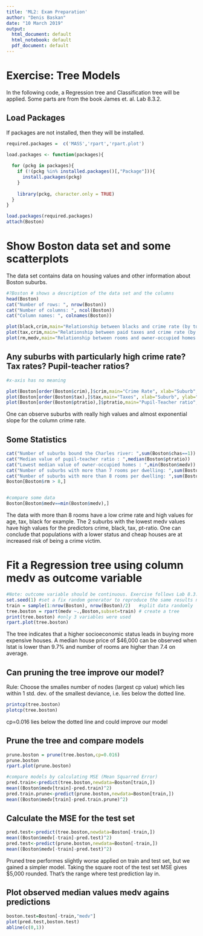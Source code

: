 ---
title: 'ML2: Exam Preparation'
author: "Denis Baskan"
date: "10 March 2019"
output:
  html_document: default
  html_notebook: default
  pdf_document: default
---


# Exercise: Tree Models
In the following code, a Regression tree and Classification tree will be applied. Some parts are from the book James et. al. Lab 8.3.2.

## Load Packages
If packages are not installed, then they will be installed.


```{r warning = FALSE}
required.packages =  c('MASS','rpart','rpart.plot')

load.packages <- function(packages){
  
  for (pckg in packages){
    if (!(pckg %in% installed.packages()[,"Package"])){
      install.packages(pckg)
    }
    
    library(pckg, character.only = TRUE)
  }
}

load.packages(required.packages)
attach(Boston)
```

# Show Boston data set and some scatterplots
The data set contains data on housing values and other information about Boston suburbs.

```{r warning = FALSE}

#?Boston # shows a description of the data set and the columns
head(Boston)
cat("Number of rows: ", nrow(Boston))
cat("Number of columns: ", ncol(Boston)) 
cat("Column names: ", colnames(Boston)) 

plot(black,crim,main="Relationship between blacks and crime rate (by town)", xlab="Blacks", ylab="Crime rate", pch=19)
plot(tax,crim,main="Relationship between paid taxes and crime rate (by town and /$10,000)", xlab="Taxes", ylab="Crime rate", pch=19)
plot(rm,medv,main="Relationship between rooms and owner-occupied homes (in /$1000s)", xlab="Average Rooms", ylab="Owner-Occupied Homes", pch=19)

```



## Any suburbs with particularly high crime rate? Tax rates? Pupil-teacher ratios?
```{r warning = FALSE}

#x-axis has no meaning

plot(Boston[order(Boston$crim),]$crim,main="Crime Rate", xlab="Suburb", ylab="Crime rate (by town)", pch=19,type='l')
plot(Boston[order(Boston$tax),]$tax,main="Taxes", xlab="Suburb", ylab="Taxes", pch=19,type='l')
plot(Boston[order(Boston$ptratio),]$ptratio,main="Pupil-Teacher ratio", xlab="Suburb", ylab="Pupil-Teacher ratio", pch=19,type='l')
```

One can observe suburbs with really high values and almost exponential slope for the column crime rate. 

## Some Statistics
```{r warning = FALSE}

cat("Number of suburbs bound the Charles river: ",sum(Boston$chas==1))
cat("Median value of pupil-teacher ratio : ",median(Boston$ptratio))
cat("Lowest median value of owner-occupied homes : ",min(Boston$medv))
cat("Number of suburbs with more than 7 rooms per dwelling: ",sum(Boston$rm > 7))
cat("Number of suburbs with more than 8 rooms per dwelling: ",sum(Boston$rm > 8))
Boston[Boston$rm > 8,] 


#compare some data
Boston[Boston$medv==min(Boston$medv),]
```
The data with more than 8 rooms have a low crime rate and high values for age, tax, black for example.
The 2 suburbs with the lowest medv values have high values for the predictors crime, black, tax, pt-ratio. One can conclude that populations with a lower status and cheap houses are at increased risk of being a crime victim. 



# Fit a Regression tree using column medv as outcome variable
```{r warning = FALSE}
#Note: outcome variable should be continuous. Exercise follows Lab 8.3.2 in James et al.
set.seed(1) #set a fix random generator to reproduce the same results next time
train = sample(1:nrow(Boston), nrow(Boston)/2)   #split data randomly
tree.boston = rpart(medv ~.,Boston,subset=train) # create a tree
print(tree.boston) #only 3 variables were used
rpart.plot(tree.boston)
```

The tree indicates that a higher socioeconomic status leads in buying more expensive houses. A median house price of $46,000 can be observed when lstat is lower than 9.7% and number of rooms are higher than 7.4 on average.  

## Can pruning the tree improve our model?
Rule: Choose the smalles number of nodes (largest cp value) which lies within 1 std. dev. of the smallest deviance, i.e. lies below the dotted line.
```{r warning = FALSE}
printcp(tree.boston)
plotcp(tree.boston)
```

cp=0.016 lies below the dotted line and could improve our model

## Prune the tree and compare models
```{r warning = FALSE}
prune.boston = prune(tree.boston,cp=0.016)
prune.boston
rpart.plot(prune.boston)

#compare models by calculating MSE (Mean Squarred Error)
pred.train<-predict(tree.boston,newdata=Boston[train,])
mean((Boston$medv[train]-pred.train)^2)
pred.train.prune<-predict(prune.boston,newdata=Boston[train,])
mean((Boston$medv[train]-pred.train.prune)^2)

```


## Calculate the MSE for the test set 

```{r warning = FALSE}
pred.test<-predict(tree.boston,newdata=Boston[-train,])
mean((Boston$medv[-train]-pred.test)^2)
pred.test<-predict(prune.boston,newdata=Boston[-train,])
mean((Boston$medv[-train]-pred.test)^2)
```
Pruned tree performes slightly worse applied on train and test set, but we gained a simpler model. Taking the square root of the test set MSE gives $5,000 rounded. That's the range where test prediction lay in.

## Plot observed median values medv agains predictions
```{r warning = FALSE}
boston.test=Boston[-train,"medv"]
plot(pred.test,boston.test)
abline(c(0,1))

```
```{r warning = FALSE}
```













